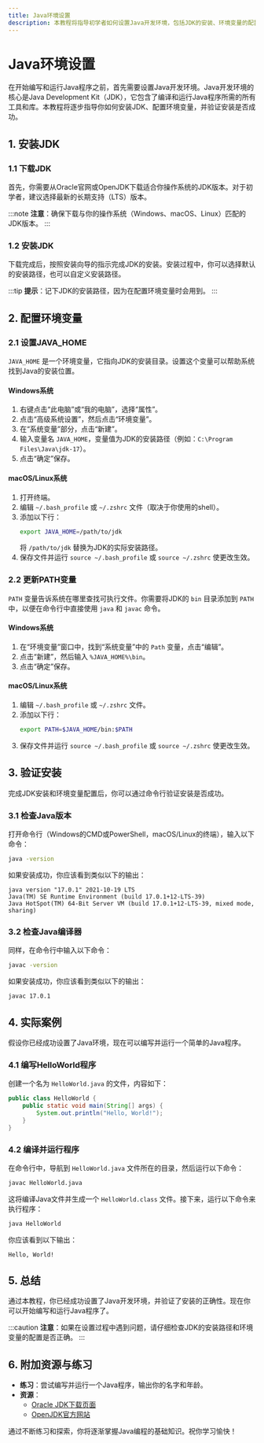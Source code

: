```yaml
---
title: Java环境设置
description: 本教程将指导初学者如何设置Java开发环境，包括JDK的安装、环境变量的配置以及如何验证安装是否成功。
---
```


# Java环境设置

在开始编写和运行Java程序之前，首先需要设置Java开发环境。Java开发环境的核心是Java Development Kit（JDK），它包含了编译和运行Java程序所需的所有工具和库。本教程将逐步指导你如何安装JDK、配置环境变量，并验证安装是否成功。

## 1. 安装JDK

### 1.1 下载JDK

首先，你需要从Oracle官网或OpenJDK下载适合你操作系统的JDK版本。对于初学者，建议选择最新的长期支持（LTS）版本。

:::note
**注意**：确保下载与你的操作系统（Windows、macOS、Linux）匹配的JDK版本。
:::

### 1.2 安装JDK

下载完成后，按照安装向导的指示完成JDK的安装。安装过程中，你可以选择默认的安装路径，也可以自定义安装路径。

:::tip
**提示**：记下JDK的安装路径，因为在配置环境变量时会用到。
:::

## 2. 配置环境变量

### 2.1 设置JAVA_HOME

`JAVA_HOME` 是一个环境变量，它指向JDK的安装目录。设置这个变量可以帮助系统找到Java的安装位置。

#### Windows系统

1. 右键点击“此电脑”或“我的电脑”，选择“属性”。
2. 点击“高级系统设置”，然后点击“环境变量”。
3. 在“系统变量”部分，点击“新建”。
4. 输入变量名 `JAVA_HOME`，变量值为JDK的安装路径（例如：`C:\Program Files\Java\jdk-17`）。
5. 点击“确定”保存。

#### macOS/Linux系统

1. 打开终端。
2. 编辑 `~/.bash_profile` 或 `~/.zshrc` 文件（取决于你使用的shell）。
3. 添加以下行：
   ```bash
   export JAVA_HOME=/path/to/jdk
   ```
   将 `/path/to/jdk` 替换为JDK的实际安装路径。
4. 保存文件并运行 `source ~/.bash_profile` 或 `source ~/.zshrc` 使更改生效。

### 2.2 更新PATH变量

`PATH` 变量告诉系统在哪里查找可执行文件。你需要将JDK的 `bin` 目录添加到 `PATH` 中，以便在命令行中直接使用 `java` 和 `javac` 命令。

#### Windows系统

1. 在“环境变量”窗口中，找到“系统变量”中的 `Path` 变量，点击“编辑”。
2. 点击“新建”，然后输入 `%JAVA_HOME%\bin`。
3. 点击“确定”保存。

#### macOS/Linux系统

1. 编辑 `~/.bash_profile` 或 `~/.zshrc` 文件。
2. 添加以下行：
   ```bash
   export PATH=$JAVA_HOME/bin:$PATH
   ```
3. 保存文件并运行 `source ~/.bash_profile` 或 `source ~/.zshrc` 使更改生效。

## 3. 验证安装

完成JDK安装和环境变量配置后，你可以通过命令行验证安装是否成功。

### 3.1 检查Java版本

打开命令行（Windows的CMD或PowerShell，macOS/Linux的终端），输入以下命令：

```bash
java -version
```

如果安装成功，你应该看到类似以下的输出：

```plaintext
java version "17.0.1" 2021-10-19 LTS
Java(TM) SE Runtime Environment (build 17.0.1+12-LTS-39)
Java HotSpot(TM) 64-Bit Server VM (build 17.0.1+12-LTS-39, mixed mode, sharing)
```

### 3.2 检查Java编译器

同样，在命令行中输入以下命令：

```bash
javac -version
```

如果安装成功，你应该看到类似以下的输出：

```plaintext
javac 17.0.1
```

## 4. 实际案例

假设你已经成功设置了Java环境，现在可以编写并运行一个简单的Java程序。

### 4.1 编写HelloWorld程序

创建一个名为 `HelloWorld.java` 的文件，内容如下：

```java
public class HelloWorld {
    public static void main(String[] args) {
        System.out.println("Hello, World!");
    }
}
```

### 4.2 编译并运行程序

在命令行中，导航到 `HelloWorld.java` 文件所在的目录，然后运行以下命令：

```bash
javac HelloWorld.java
```

这将编译Java文件并生成一个 `HelloWorld.class` 文件。接下来，运行以下命令来执行程序：

```bash
java HelloWorld
```

你应该看到以下输出：

```plaintext
Hello, World!
```

## 5. 总结

通过本教程，你已经成功设置了Java开发环境，并验证了安装的正确性。现在你可以开始编写和运行Java程序了。

:::caution
**注意**：如果在设置过程中遇到问题，请仔细检查JDK的安装路径和环境变量的配置是否正确。
:::

## 6. 附加资源与练习

- **练习**：尝试编写并运行一个Java程序，输出你的名字和年龄。
- **资源**：
  - [Oracle JDK下载页面](https://www.oracle.com/java/technologies/javase-downloads.html)
  - [OpenJDK官方网站](https://openjdk.java.net/)

通过不断练习和探索，你将逐渐掌握Java编程的基础知识。祝你学习愉快！